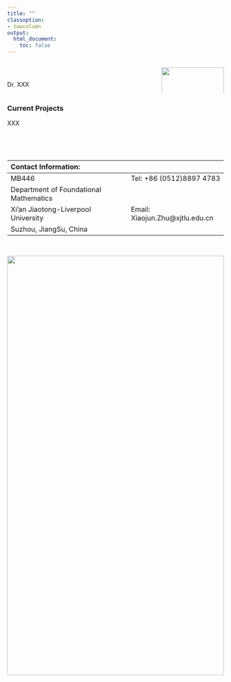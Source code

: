 ```yaml
---
title: ""
classoption:
- twocolumn
output:
  html_document:
    toc: false
---
```




:::::::::::::: {.columns}
::: {.column width="70%"}


$~$

Dr. XXX


:::
::: {.column width="30%"}

![](http://profile.xjtlu.edu.cn/upload/9g2dtmcssCSIyqBnYR8D.JPG){width=100%}

:::
::::::::::::::

### Current Projects

XXX


$~$




$~$

|Contact Information:                                                              |
|:--------------------------------------------|------------------------------------|
| MB446                                       | Tel: +86 (0512)8897 4783           |
| Department of Foundational Mathematics      |                                    |
| Xi'an Jiaotong-Liverpool University         | Email: Xiaojun.Zhu@xjtlu.edu.cn    |
| Suzhou, JiangSu, China                      |                                    |

$~$

![](https://www.xjtlu.edu.cn/wp-content/uploads/2022/09/campus-blossom-2.1f5be76d.jpg){width=100% height=50%}
